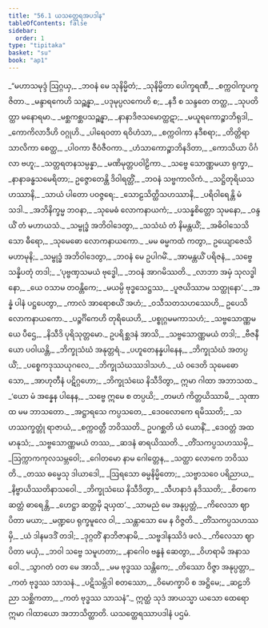 ```yaml
---
title: "56.1 ယသတ္ထေရအပဒါန"
tableOfContents: false
sidebar:
  order: 1
type: "tipitaka"
basket: "su"
book: "ap1"
---
```



<DynamicBreadcrumb />

<Division number="1" book="ap1">

<Paragraph number="7671" type="verses" book="ap1">
_“မဟာသမုဒ္ဒံ ဩဂ္ဂယှ,_  
_ဘဝနံ မေ သုနိမ္မိတံ;_  
_သုနိမ္မိတာ ပေါက္ခရဏီ,_  
_စက္ကဝါကူပကူဇိတာ._  

</Paragraph>

</Division>
<Division number="2" book="ap1">

<Paragraph number="7672" type="verses" book="ap1">
_မန္ဒာရကေဟိ သဉ္ဆန္နာ,_  
_ပဒုမုပ္ပလကေဟိ စ;_  
_နဒီ စ သန္ဒတေ တတ္ထ,_  
_သုပတိတ္ထာ မနောရမာ._  

</Paragraph>

</Division>
<Division number="3" book="ap1">

<Paragraph number="7673" type="verses" book="ap1">
_မစ္ဆကစ္ဆပသဉ္ဆန္နာ,_  
_နာနာဒိဇသမောတ္ထဋာ;_  
_မယူရကောဉ္စာဘိရုဒါ,_  
_ကောကိလာဒီဟိ ဝဂ္ဂုဟိ._  

</Paragraph>

</Division>
<Division number="4" book="ap1">

<Paragraph number="7674" type="verses" book="ap1">
_ပါရေဝတာ ရဝိဟံသာ,_  
_စက္ကဝါကာ နဒီစရာ;_  
_တိတ္တိရာ သာလိကာ စေတ္ထ,_  
_ပါဝကာ ဇီဝံဇီဝကာ._  

</Paragraph>

</Division>
<Division number="5" book="ap1">

<Paragraph number="7675" type="verses" book="ap1">
_ဟံသာကောဉ္စာဘိနဒိတာ,_  
_ကောသိယာ ပိင်္ဂလာ ဗဟူ;_  
_သတ္တရတနသမ္ပန္နာ,_  
_မဏိမုတ္တပဝါဠိကာ._  

</Paragraph>

</Division>
<Division number="6" book="ap1">

<Paragraph number="7676" type="verses" book="ap1">
_သဗ္ဗေ သောဏ္ဏမယာ ရုက္ခာ,_  
_နာနာခန္ဓသမေရိတာ;_  
ဥဇ္ဇောတေန္တိ ဒိဝါရတ္တိံ,_  
_ဘဝနံ သဗ္ဗကာလိကံ._  

</Paragraph>

</Division>
<Division number="7" book="ap1">

<Paragraph number="7677" type="verses" book="ap1">
_သဋ္ဌိတုရိယသဟဿာနိ,_  
_သာယံ ပါတော ပဝဇ္ဇရေ;_  
_သောဠသိတ္ထိသဟဿာနိ,_  
_ပရိဝါရေန္တိ မံ သဒါ._  

</Paragraph>

</Division>
<Division number="8" book="ap1">

<Paragraph number="7678" type="verses" book="ap1">
_အဘိနိက္ခမ္မ ဘဝနာ,_  
_သုမေဓံ လောကနာယကံ;_  
_ပသန္နစိတ္တော သုမနော,_  
_ဝန္ဒယိံ တံ မဟာယသံ._  

</Paragraph>

</Division>
<Division number="9" book="ap1">

<Paragraph number="7679" type="verses" book="ap1">
_သမ္ဗုဒ္ဓံ အဘိဝါဒေတွာ,_  
_သသံဃံ တံ နိမန္တယိံ;_  
_အဓိဝါသေသိ သော ဓီရော,_  
_သုမေဓော လောကနာယကော._  

</Paragraph>

</Division>
<Division number="10" book="ap1">

<Paragraph number="7680" type="verses" book="ap1">
_မမ ဓမ္မကထံ ကတွာ,_  
ဥယျောဇေသိ မဟာမုနိ;_  
_သမ္ဗုဒ္ဓံ အဘိဝါဒေတွာ,_  
_ဘဝနံ မေ ဥပါဂမိံ._  

</Paragraph>

</Division>
<Division number="11" book="ap1">

<Paragraph number="7681" type="verses" book="ap1">
_အာမန္တယိံ ပရိဇနံ,_  
_သဗ္ဗေ သန္နိပတုံ တဒါ;_  
_‘ပုဗ္ဗဏှသမယံ ဗုဒ္ဓေါ,_  
_ဘဝနံ အာဂမိဿတိ._  

</Paragraph>

</Division>
<Division number="12" book="ap1">

<Paragraph number="7682" type="verses" book="ap1">
_လာဘာ အမှံ သုလဒ္ဓါ နော,_  
_ယေ ဝသာမ တဝန္တိကေ;_  
_မယမ္ပိ ဗုဒ္ဓသေဋ္ဌဿ,_  
_ပူဇယိဿာမ သတ္ထုနော’._  

</Paragraph>

</Division>
<Division number="13" book="ap1">

<Paragraph number="7683" type="verses" book="ap1">
_အန္နံ ပါနံ ပဋ္ဌပေတွာ,_  
_ကာလံ အာရောစယိံ အဟံ;_  
_ဝသီသတသဟဿေဟိ,_  
ဥပေသိ လောကနာယကော._  

</Paragraph>

</Division>
<Division number="14" book="ap1">

<Paragraph number="7684" type="verses" book="ap1">
_ပဉ္စင်္ဂိကေဟိ တုရိယေဟိ,_  
_ပစ္စုဂ္ဂမမကာသဟံ;_  
_သဗ္ဗသောဏ္ဏမယေ ပီဌေ,_  
_နိသီဒိ ပုရိသုတ္တမော._  

</Paragraph>

</Division>
<Division number="15" book="ap1">

<Paragraph number="7685" type="verses" book="ap1">
ဥပရိစ္ဆဒနံ အာသိ,_  
_သဗ္ဗသောဏ္ဏမယံ တဒါ;_  
_ဗီဇနီယော ပဝါယန္တိ,_  
_ဘိက္ခုသံဃံ အနုတ္တရံ._  

</Paragraph>

</Division>
<Division number="16" book="ap1">

<Paragraph number="7686" type="verses" book="ap1">
_ပဟူတေနန္နပါနေန,_  
_ဘိက္ခုသံဃံ အတပ္ပယိံ;_  
_ပစ္စေကဒုဿယုဂလေ,_  
_ဘိက္ခုသံဃဿဒါသဟံ._  

</Paragraph>

</Division>
<Division number="17" book="ap1">

<Paragraph number="7687" type="verses" book="ap1">
_ယံ ဝဒေတိ သုမေဓော သော,_  
_အာဟုတီနံ ပဋိဂ္ဂဟော;_  
_ဘိက္ခုသံဃေ နိသီဒိတွာ,_  
ဣမာ ဂါထာ အဘာသထ._  

</Paragraph>

</Division>
<Division number="18" book="ap1">

<Paragraph number="7688" type="verses" book="ap1">
_‘ယော မံ အန္နေန ပါနေန,_  
_သဗ္ဗေ ဣမေ စ တပ္ပယိ;_  
_တမဟံ ကိတ္တယိဿာမိ,_  
_သုဏာထ မမ ဘာသတော._  

</Paragraph>

</Division>
<Division number="19" book="ap1">

<Paragraph number="7689" type="verses" book="ap1">
_အဋ္ဌာရသေ ကပ္ပသတေ,_  
_ဒေဝလောကေ ရမိဿတိ;_  
_သဟဿက္ခတ္တုံ ရာဇာယံ,_  
_စက္ကဝတ္တီ ဘဝိဿတိ._  

</Paragraph>

</Division>
<Division number="20" book="ap1">

<Paragraph number="7690" type="verses" book="ap1">
ဥပဂစ္ဆတိ ယံ ယောနိံ,_  
_ဒေဝတ္တံ အထ မာနုသံ;_  
_သဗ္ဗသောဏ္ဏမယံ တဿ,_  
_ဆဒနံ ဓာရယိဿတိ._  

</Paragraph>

</Division>
<Division number="21" book="ap1">

<Paragraph number="7691" type="verses" book="ap1">
_တိံသကပ္ပသဟဿမှိ,_  
_ဩက္ကာကကုလသမ္ဘဝေါ;_  
_ဂေါတမော နာမ ဂေါတ္တေန,_  
_သတ္ထာ လောကေ ဘဝိဿတိ._  

</Paragraph>

</Division>
<Division number="22" book="ap1">

<Paragraph number="7692" type="verses" book="ap1">
_တဿ ဓမ္မေသု ဒါယာဒေါ,_  
_ဩရသော ဓမ္မနိမ္မိတော;_  
_သဗ္ဗာသဝေ ပရိညာယ,_  
_နိဗ္ဗာယိဿတိနာသဝေါ._  

</Paragraph>

</Division>
<Division number="23" book="ap1">

<Paragraph number="7693" type="verses" book="ap1">
_ဘိက္ခုသံဃေ နိသီဒိတွာ,_  
_သီဟနာဒံ နဒိဿတိ;_  
_စိတကေ ဆတ္တံ ဓာရေန္တိ,_  
_ဟေဋ္ဌာ ဆတ္တမှိ ဍယှထ’._  

</Paragraph>

</Division>
<Division number="24" book="ap1">

<Paragraph number="7694" type="verses" book="ap1">
_သာမညံ မေ အနုပ္ပတ္တံ,_  
_ကိလေသာ ဈာပိတာ မယာ;_  
_မဏ္ဍပေ ရုက္ခမူလေ ဝါ,_  
_သန္တာသော မေ န ဝိဇ္ဇတိ._  

</Paragraph>

</Division>
<Division number="25" book="ap1">

<Paragraph number="7695" type="verses" book="ap1">
_တိံသကပ္ပသဟဿမှိ,_  
_ယံ ဒါနမဒဒိံ တဒါ;_  
_ဒုဂ္ဂတိံ နာဘိဇာနာမိ,_  
_သဗ္ဗဒါနဿိဒံ ဖလံ._  

</Paragraph>

</Division>
<Division number="26" book="ap1">

<Paragraph number="7696" type="verses" book="ap1">
_ကိလေသာ ဈာပိတာ မယှံ,_  
_ဘဝါ သဗ္ဗေ သမူဟတာ;_  
_နာဂေါဝ ဗန္ဓနံ ဆေတွာ,_  
_ဝိဟရာမိ အနာသဝေါ._  

</Paragraph>

</Division>
<Division number="27" book="ap1">

<Paragraph number="7697" type="verses" book="ap1">
_သွာဂတံ ဝတ မေ အာသိ,_  
_မမ ဗုဒ္ဓဿ သန္တိကေ;_  
_တိဿော ဝိဇ္ဇာ အနုပ္ပတ္တာ,_  
_ကတံ ဗုဒ္ဓဿ သာသနံ._  

</Paragraph>

</Division>
<Division number="28" book="ap1">

<Paragraph number="7698" type="verses" book="ap1">
_ပဋိသမ္ဘိဒါ စတဿော,_  
_ဝိမောက္ခာပိ စ အဋ္ဌိမေ;_  
_ဆဠဘိညာ သစ္ဆိကတာ,_  
_ကတံ ဗုဒ္ဓဿ သာသနံ”._  

</Paragraph>

<Paragraph number="7699" book="ap1">
ဣတ္ထံ သုဒံ အာယသ္မာ ယသော ထေရော ဣမာ ဂါထာယော အဘာသိတ္ထာတိ.

</Paragraph>
</Division>

<Paragraph number="7700" type="center" book="ap1">
ယသတ္ထေရဿာပဒါနံ ပဌမံ.
</Paragraph>